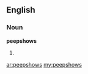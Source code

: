 ==English==

===Noun===
'''peepshows'''

# {{plural of|[[peepshow]]}}

[[ar:peepshows]]
[[my:peepshows]]